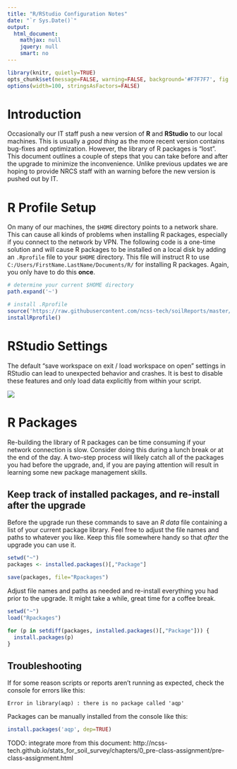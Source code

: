```yaml
---
title: "R/RStudio Configuration Notes"
date: "`r Sys.Date()`"
output:
  html_document:
    mathjax: null
    jquery: null
    smart: no
---
```

  
```r
library(knitr, quietly=TRUE)
opts_chunk$set(message=FALSE, warning=FALSE, background='#F7F7F7', fig.retina=2, dev='png', tidy=FALSE, verbose=FALSE)
options(width=100, stringsAsFactors=FALSE)
```


# Introduction
Occasionally our IT staff push a new version of **R** and **RStudio** to our local machines. This is usually a *good thing* as the more recent version contains bug-fixes and optimization. However, the library of R packages is "lost". This document outlines a couple of steps that you can take before and after the upgrade to minimize the inconvenience. Unlike previous updates we are hoping to provide NRCS staff with an warning before the new version is pushed out by IT.

# R Profile Setup
On many of our machines, the `$HOME` directory points to a network share. This can cause all kinds of problems when installing R packages, especially if you connect to the network by VPN. The following code is a one-time solution and will cause R packages to be installed on a local disk by adding an `.Rprofile` file to your `$HOME` directory. This file will instruct R to use `C:/Users/FirstName.LastName/Documents/R/` for installing R packages. Again, you only have to do this **once**.

```r
# determine your current $HOME directory
path.expand('~')

# install .Rprofile
source('https://raw.githubusercontent.com/ncss-tech/soilReports/master/R/installRprofile.R')
installRprofile()
```


# RStudio Settings
The default "save workspace on exit / load workspace on open" settings in RStudio can lead to unexpected behavior and crashes. It is best to disable these features and only load data explicitly from within your script.

![](static-figures/RStudio-config-general.png)



# R Packages

Re-building the library of R packages can be time consuming if your network connection is slow. Consider doing this during a lunch break or at the end of the day. A two-step process will likely catch all of the packages you had before the upgrade, and, if you are paying attention will result in learning some new package management skills.

## Keep track of installed packages, and re-install after the upgrade

Before the upgrade run these commands to save an *R data* file containing a list of your current package library. Feel free to adjust the file names and paths to whatever you like. Keep this file somewhere handy so that *after* the upgrade you can use it.
```r
setwd("~")
packages <- installed.packages()[,"Package"]

save(packages, file="Rpackages")
```

Adjust file names and paths as needed and re-install everything you had prior to the upgrade. It might take a while, great time for a coffee break.
```r
setwd("~")
load("Rpackages")

for (p in setdiff(packages, installed.packages()[,"Package"])) {
  install.packages(p)
}
```


## Troubleshooting
If for some reason scripts or reports aren't running as expected, check the console for errors like this:

`Error in library(aqp) : there is no package called 'aqp'`

Packages can be manually installed from the console like this:

```r
install.packages('aqp', dep=TRUE)
```


TODO: integrate more from this document: http://ncss-tech.github.io/stats_for_soil_survey/chapters/0_pre-class-assignment/pre-class-assignment.html



